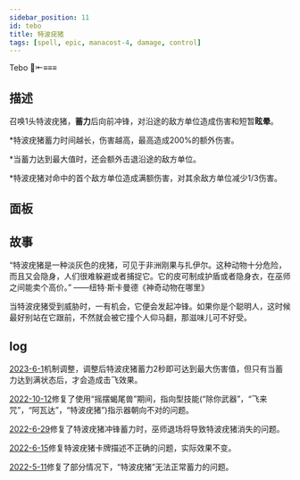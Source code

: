 ```yaml
---
sidebar_position: 11
id: tebo
title: 特波疣猪
tags: [spell, epic, manacost-4, damage, control]
---
```


Tebo 🐗⇤≡≡≡

<!--truncate-->



<CardBasics cardKey={id}/>


## 描述

召唤1头特波疣猪，**蓄力**后向前冲锋，对沿途的敌方单位造成伤害和短暂**眩晕**。

*特波疣猪蓄力时间越长，伤害越高，最高造成200%的额外伤害。

*当蓄力达到最大值时，还会额外击退沿途的敌方单位。

*特波疣猪对命中的首个敌方单位造成满额伤害，对其余敌方单位减少1/3伤害。

## 面板


<LevelComponent/>


<CardDynamicTable cardKey={id}/>


<CardComplexTable cardKey={id}/>


## 故事

“特波疣猪是一种淡灰色的疣猪，可见于非洲刚果与扎伊尔。这种动物十分危险，而且又会隐身，人们很难躲避或者捕捉它。它的皮可制成护盾或者隐身衣，在巫师之间能卖个高价。” ——纽特·斯卡曼德《神奇动物在哪里》

当特波疣猪受到威胁时，一有机会，它便会发起冲锋。如果你是个聪明人，这时候最好别站在它跟前，不然就会被它撞个人仰马翻，那滋味儿可不好受。


## log

[2023-6-1](/blog/230601-update-annc#adjustment)机制调整，调整后特波疣猪蓄力2秒即可达到最大伤害值，但只有当蓄力达到满状态后，才会造成击飞效果。

[2022-10-12](/blog/221012-update-annc#fix)修复了使用“摇摆蝎尾兽”期间，指向型技能(“除你武器”，“飞来咒”，“阿瓦达”，“特波疣猪”)指示器朝向不对的问题。

[2022-6-29](/blog/220629-update-annc#fix)修复了特波疣猪冲锋蓄力时，巫师退场将导致特波疣猪消失的问题。

[2022-6-15](/blog/220615-update-annc#fix)修复特波疣猪卡牌描述不正确的问题，实际效果不变。

[2022-5-11](/blog/220511-update-annc#fix)修复了部分情况下，“特波疣猪”无法正常蓄力的问题。
